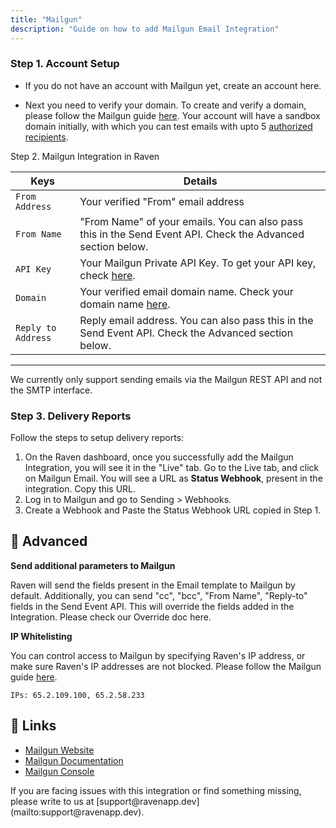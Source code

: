 ```yaml
---
title: "Mailgun"
description: "Guide on how to add Mailgun Email Integration"
---
```


### Step 1. Account Setup

- If you do not have an account with Mailgun yet, create an account here.

- Next you need to verify your domain. To create and verify a domain, please
  follow the Mailgun guide
  [here](https://documentation.mailgun.com/en/latest/user_manual.html#verifying-your-domain-1).
  Your account will have a sandbox domain initially, with which you can test
  emails with upto 5
  [authorized recipients](https://help.mailgun.com/hc/en-us/articles/217531258-Authorized-Recipients).

Step 2. Mailgun Integration in Raven

| Keys               | Details                                                                                                                                                                  |
| ------------------ | ------------------------------------------------------------------------------------------------------------------------------------------------------------------------ |
| `From Address`     | Your verified "From" email address                                                                                                                                       |
| `From Name`        | "From Name" of your emails. You can also pass this in the Send Event API. Check the Advanced section below.                                                              |
| `API Key`          | Your Mailgun Private API Key. To get your API key, check [here](https://help.mailgun.com/hc/en-us/articles/203380100-Where-Can-I-Find-My-API-Key-and-SMTP-Credentials-). |
| `Domain`           | Your verified email domain name. Check your domain name [here](https://login.mailgun.com/login/).                                                                        |
| `Reply to Address` | Reply email address. You can also pass this in the Send Event API. Check the Advanced section below.                                                                     |

---

<Info>
  We currently only support sending emails via the Mailgun REST API and not the
  SMTP interface.
</Info>

### Step 3. Delivery Reports

Follow the steps to setup delivery reports:

1. On the Raven dashboard, once you successfully add the Mailgun Integration,
   you will see it in the "Live" tab. Go to the Live tab, and click on Mailgun
   Email. You will see a URL as **Status Webhook**, present in the integration.
   Copy this URL.
2. Log in to Mailgun and go to Sending > Webhooks.
3. Create a Webhook and Paste the Status Webhook URL copied in Step 1.

## 💫 Advanced

**Send additional parameters to Mailgun**

Raven will send the fields present in the Email template to Mailgun by default.
Additionally, you can send "cc", "bcc", "From Name", "Reply-to" fields in the
Send Event API. This will override the fields added in the Integration. Please
check our Override doc here.

**IP Whitelisting**

You can control access to Mailgun by specifying Raven's IP address, or make sure
Raven's IP addresses are not blocked. Please follow the Mailgun guide
[here](https://help.mailgun.com/hc/en-us/articles/360012244474-IP-Allowlist).

    IPs: 65.2.109.100, 65.2.58.233

## 🔗 Links

- [Mailgun Website​](https://www.mailgun.com/)
- [Mailgun Documentation​](https://documentation.mailgun.com/en/latest/index.html)
- [Mailgun Console](https://login.mailgun.com/login/)

<Info>
  If you are facing issues with this integration or find something missing,
  please write to us at [support@ravenapp.dev](mailto:support@ravenapp.dev).
</Info>
